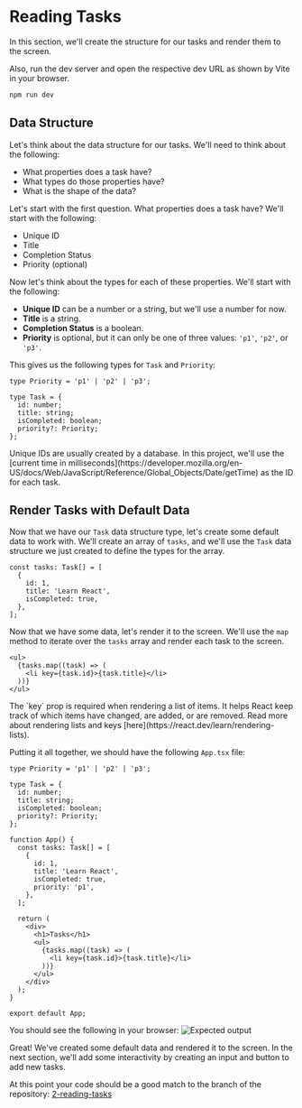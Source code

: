 
# Reading Tasks

In this section, we'll create the structure for our tasks and render them to the screen.

Also, run the dev server and open the respective dev URL as shown by Vite in your browser.

```sh
npm run dev
```

## Data Structure

Let's think about the data structure for our tasks. We'll need to think about the following:

- What properties does a task have?
- What types do those properties have?
- What is the shape of the data?

Let's start with the first question. What properties does a task have? We'll start with the following:

- Unique ID
- Title
- Completion Status
- Priority (optional)

Now let's think about the types for each of these properties. We'll start with the following:

- __Unique ID__ can be a number or a string, but we'll use a number for now.
- __Title__ is a string.
- __Completion Status__ is a boolean.
- __Priority__ is optional, but it can only be one of three values: `'p1'`, `'p2'`, or `'p3'`.

This gives us the following types for `Task` and `Priority`:

```tsx
type Priority = 'p1' | 'p2' | 'p3';

type Task = {
  id: number;
  title: string;
  isCompleted: boolean;
  priority?: Priority;
};
```
<Callout>
Unique IDs are usually created by a database. In this project, we'll use the [current time in milliseconds](https://developer.mozilla.org/en-US/docs/Web/JavaScript/Reference/Global_Objects/Date/getTime) as the ID for each task.
</Callout>

## Render Tasks with Default Data

Now that we have our `Task` data structure type, let's create some default data to work with. We'll create an array of `tasks`, and we'll use the `Task` data structure we just created to define the types for the array.

```tsx
const tasks: Task[] = [
  {
    id: 1,
    title: 'Learn React',
    isCompleted: true,
  },
];
```

Now that we have some data, let's render it to the screen. We'll use the `map` method to iterate over the `tasks` array and render each task to the screen.

```tsx
<ul>
  {tasks.map((task) => (
    <li key={task.id}>{task.title}</li>
  ))}
</ul>
```

<Callout>
The `key` prop is required when rendering a list of items. It helps React keep track of which items have changed, are added, or are removed. Read more about rendering lists and keys [here](https://react.dev/learn/rendering-lists).
</Callout>

Putting it all together, we should have the following `App.tsx` file:

```tsx filename="App.tsx"
type Priority = 'p1' | 'p2' | 'p3';

type Task = {
  id: number;
  title: string;
  isCompleted: boolean;
  priority?: Priority;
};

function App() {
  const tasks: Task[] = [
    {
      id: 1,
      title: 'Learn React',
      isCompleted: true,
      priority: 'p1',
    },
  ];

  return (
    <div>
      <h1>Tasks</h1>
      <ul>
        {tasks.map((task) => (
          <li key={task.id}>{task.title}</li>
        ))}
      </ul>
    </div>
  );
}

export default App;
```

You should see the following in your browser:
![Expected output](./screenshots/reading-tasks-1.png)

Great! We've created some default data and rendered it to the screen. In the next section, we'll add some interactivity by creating an input and button to add new tasks.

At this point your code should be a good match to the branch of the repository: [2-reading-tasks](https://github.com/yaralahruthik/todo-app/tree/2-reading-tasks)